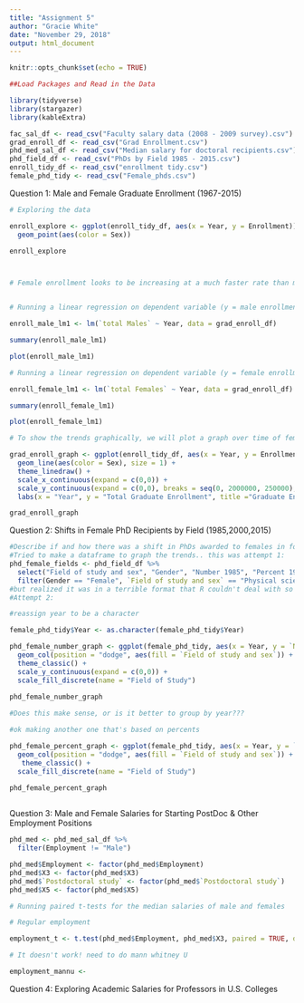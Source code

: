 ```yaml
---
title: "Assignment 5"
author: "Gracie White"
date: "November 29, 2018"
output: html_document
---
```


```r
knitr::opts_chunk$set(echo = TRUE)
```

```r
##Load Packages and Read in the Data 

library(tidyverse)
library(stargazer)
library(kableExtra)

fac_sal_df <- read_csv("Faculty salary data (2008 - 2009 survey).csv")
grad_enroll_df <- read_csv("Grad Enrollment.csv")
phd_med_sal_df <- read_csv("Median salary for doctoral recipients.csv")
phd_field_df <- read_csv("PhDs by Field 1985 - 2015.csv")
enroll_tidy_df <- read_csv("enrollment tidy.csv")
female_phd_tidy <- read_csv("Female_phds.csv")

```


Question 1: Male and Female Graduate Enrollment (1967-2015)
```r
# Exploring the data

enroll_explore <- ggplot(enroll_tidy_df, aes(x = Year, y = Enrollment)) +
  geom_point(aes(color = Sex))

enroll_explore



# Female enrollment looks to be increasing at a much faster rate than male enrollment. Male enrollment was initially higher, but in the late 1980's, female enrollment surpassed male enrollement. Both enrollments level out at 2010. Male enrollment goes through stagnant periods and short spurts of increasing.


# Running a linear regression on dependent variable (y = male enrollment) by independent variale (x = year)

enroll_male_lm1 <- lm(`total Males` ~ Year, data = grad_enroll_df)

summary(enroll_male_lm1)

plot(enroll_male_lm1)

# Running a linear regression on dependent variable (y = female enrollment) by independent variable (x = year)

enroll_female_lm1 <- lm(`total Females` ~ Year, data = grad_enroll_df)

summary(enroll_female_lm1)

plot(enroll_female_lm1)

# To show the trends graphically, we will plot a graph over time of female and male enrollment to show the differences in trends.

grad_enroll_graph <- ggplot(enroll_tidy_df, aes(x = Year, y = Enrollment)) +
  geom_line(aes(color = Sex), size = 1) +
  theme_linedraw() +
  scale_x_continuous(expand = c(0,0)) +
  scale_y_continuous(expand = c(0,0), breaks = seq(0, 2000000, 250000), limits = c(0,2000000)) +
  labs(x = "Year", y = "Total Graduate Enrollment", title ="Graduate Enrollment in the United States (1967-2015)")

grad_enroll_graph
```


Question 2: Shifts in Female PhD Recipients by Field (1985,2000,2015)
```r

#Describe if and how there was a shift in PhDs awarded to females in four fields (Physical and Earth Sciences, Engineering, Education, and Humanities & Arts) in 1985, 2000, and 2015. Describe your results statistically, in a graph or table, and in text. 
#Tried to make a dataframe to graph the trends.. this was attempt 1:
phd_female_fields <- phd_field_df %>% 
  select("Field of study and sex", "Gender", "Number 1985", "Percent 1985", "Number 2000", "Percent 2000", "Number 2015", "Percent 2015") %>% 
  filter(Gender == "Female", `Field of study and sex` == "Physical sciences and earth sciences" | `Field of study and sex` == "Engineering" | `Field of study and sex` == "Education" | `Field of study and sex` == "Humanities and arts")
#but realized it was in a terrible format that R couldn't deal with so went back into excel and made a new one
#Attempt 2:

#reassign year to be a character

female_phd_tidy$Year <- as.character(female_phd_tidy$Year)

phd_female_number_graph <- ggplot(female_phd_tidy, aes(x = Year, y = `Number Enrolled`, group = `Field of study and sex`)) +
  geom_col(position = "dodge", aes(fill = `Field of study and sex`)) + 
  theme_classic() + 
  scale_y_continuous(expand = c(0,0)) + 
  scale_fill_discrete(name = "Field of Study")
  
phd_female_number_graph

#Does this make sense, or is it better to group by year??? 

#ok making another one that's based on percents  

phd_female_percent_graph <- ggplot(female_phd_tidy, aes(x = Year, y = `Percent Enrolled`, group = `Field of study and sex`)) +
  geom_col(position = "dodge", aes(fill = `Field of study and sex`)) +
   theme_classic() + 
  scale_fill_discrete(name = "Field of Study")
  
phd_female_percent_graph



```


Question 3: Male and Female Salaries for Starting PostDoc & Other Employment Positions
```r
phd_med <- phd_med_sal_df %>% 
  filter(Employment != "Male")

phd_med$Employment <- factor(phd_med$Employment)
phd_med$X3 <- factor(phd_med$X3)
phd_med$`Postdoctoral study` <- factor(phd_med$`Postdoctoral study`)
phd_med$X5 <- factor(phd_med$X5)

# Running paired t-tests for the median salaries of male and females

# Regular employment

employment_t <- t.test(phd_med$Employment, phd_med$X3, paired = TRUE, data = phd_med)

# It doesn't work! need to do mann whitney U

employment_mannu <- 
```


Question 4: Exploring Academic Salaries for Professors in U.S. Colleges
```r

```

